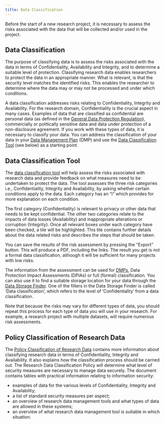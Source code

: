 ```yaml
---
title: Data Classification
---
```


Before the start of a new research project, it is necessary to assess the risks associated with the data that will be collected and/or used in the project.

## Data Classification

The purpose of classifying data is to assess the risks associated with the data in terms of Confidentiality, Availability and Integrity, and to determine a suitable level of protection. Classifying research data enables researchers to protect the data in an appropriate manner. What is relevant, is that the security level matches the identified risks. This enables the researcher to determine where the data may or may not be processed and under which conditions. 

A data classification addresses risks relating to Confidentiality, Integrity and Availability. For the research domain, Confidentiality is the crucial aspect in many cases. Examples of data that are classified as confidential are personal data (as defined in the [General Data Protection Regulation](../topics/gdpr.qmd)), commercially or politically sensitive data and data under protection of a non-disclosure agreement. If you work with these types of data, it is necessary to classify your data. You can address the classification of your data in your [Data Management Plan](../topics/data-management-plan.qmd) (DMP) and use the [Data Classification Tool](https://vu.nl/en/research/dataclassification) (see below) as a starting point. 

## Data Classification Tool

The [data classification tool](https://vu.nl/en/research/dataclassification) will help assess the risks associated with research data and provide feedback on what measures need to be undertaken to protect the data. The tool assesses the three risk categories i.e., Confidentiality, Integrity and Availability, by asking whether certain conditions apply to the data. Each category has an "i" which provides for more explanation on each condition.  

The first category (Confidentiality) is relevant to privacy or other data that needs to be kept confidential. The other two categories relate to the impacts of data losses (Availability) and inappropriate alterations or corruption (Integrity). Once all relevant boxes under each category have been checked, a tile will be highlighted. This tile contains further details about the data related risks and describes the steps that should be taken.  

You can save the results of the risk assessment by pressing the "Export" button. This will produce a PDF, including the links. The result you get is not a formal data classification, although it will be sufficient for many projects with low risks.

The information from the assessment can be used for [DMPs](../topics/data-management-plan.qmd), Data Protection Impact Assessments (DPIAs) or full (formal) classification. You can also use it to find a suitable storage location for your data through the [Data Storage Finder](https://vu.nl/en/research/storagefinder). One of the filters in the Data Storage Finder is called 'Data classification', which refers to the level of 'Confidentiality' from a data classification.

Note that because the risks may vary for different types of data, you should repeat this process for each type of data you will use in your research. For example, a research project with multiple datasets, will require numerous risk assessments.

## Policy Classification of Research Data

The [Policy Classification of Research Data](../public/policies-regulations/Dataclassificatiebeleid-VU-NL-v1.0.pdf) contains more information about classifying research data in terms of Confidentiality, Integrity and Availability. It also explains how the classification process should be carried out. The Research Data Classification Policy will determine what level of security measures are necessary to manage data securely. The document contains tables with practical information relating to information security:

* examples of data for the various levels of Confidentiality, Integrity and Availability;
* a list of standard security measures per aspect;
* an overview of research data management tools and what types of data are allowed in these systems;
* an overview of what research data management tool is suitable in which situation.
